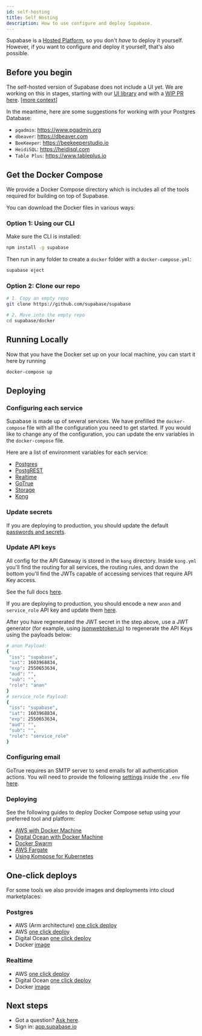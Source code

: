 ```yaml
---
id: self-hosting
title: Self Hosting
description: How to use configure and deploy Supabase.
---
```


Supabase is a [Hosted Platform](https://app.supabase.io), so you don't _have_ to deploy it yourself. 
However, if you want to configure and deploy it yourself, that's also possible.

## Before you begin

The self-hosted version of Supabase does not include a UI yet. 
We are working on this in stages, starting with our [UI library](https://github.com/supabase/ui) and with a [WIP PR here](https://github.com/supabase/supabase/pull/2281). 
[[more context](https://github.com/supabase/supabase/discussions/1001#discussioncomment-558696)]

In the meantime, here are some suggestions for working with your Postgres Database:

- `pgadmin`: https://www.pgadmin.org 
- `dbeaver`: https://dbeaver.com 
- `BeeKeeper`: https://beekeeperstudio.io
- `HeidiSQL`: https://heidisql.com
- `Table Plus`: https://www.tableplus.io

## Get the Docker Compose

We provide a Docker Compose directory which is includes all of the tools required for building on top of Supabase. 

You can download the Docker files in various ways:

### Option 1: Using our CLI 

Make sure the CLI is installed:

```bash
npm install -g supabase
```

Then run in any folder to create a `docker` folder with a `docker-compose.yml`:

```bash
supabase eject
```

### Option 2: Clone our repo

```bash
# 1. Copy an empty repo
git clone https://github.com/supabase/supabase

# 2. Move into the empty repo
cd supabase/docker
```

## Running Locally

Now that you have the Docker set up on your local machine, you can start it here by running 

```bash
docker-compose up
```

## Deploying

### Configuring each service

Supabase is made up of several services. We have prefilled the `docker-compose` file with all the configuration you need to get started. 
If you would like to change any of the configuration, you can update the env variables in the `docker-compose` file.

Here are a list of environment variables for each service:

- [Postgres](https://hub.docker.com/_/postgres/)
- [PostgREST](https://postgrest.org/en/v7.0.0/configuration.html)
- [Realtime](https://github.com/supabase/realtime#server-set-up)
- [GoTrue](https://github.com/supabase/gotrue)
- [Storage](https://github.com/supabase/storage-api)
- [Kong](https://docs.konghq.com/install/docker/)

### Update secrets 

If you are deploying to production, you should update the default [passwords and secrets](https://github.com/supabase/supabase/blob/master/docker/.env).

### Update API keys 

All config for the API Gateway is stored in the `kong` directory. Inside `kong.yml` you'll find the routing for all services, the routing rules, 
and down the bottom you'll find the JWTs capable of accessing services that require API Key access.

See the full docs [here](https://docs.konghq.com/hub/kong-inc/key-auth/).

If you are deploying to production, you should encode a new `anon` and `service_role` API key and update 
them [here](https://github.com/supabase/supabase/blob/b1e99d2ce1f63ba728230fb53a6de444f60bce1f/docker/dockerfiles/kong/kong.yml#L42). 

After you have regenerated the JWT secret in the step above, use a JWT generator (for example, using [jsonwebtoken.io](https://www.jsonwebtoken.io/)) to regenerate the API Keys using the payloads below:


```bash
# anon Payload:
{
 "iss": "supabase",
 "iat": 1603968834,
 "exp": 2550653634,
 "aud": "",
 "sub": "",
 "role": "anon"
}
# service_role Payload:
{
 "iss": "supabase",
 "iat": 1603968834,
 "exp": 2550653634,
 "aud": "",
 "sub": "",
 "role": "service_role"
}
```

### Configuring email 

GoTrue requires an SMTP server to send emails for all authentication actions. 
You will need to provide the following [settings](https://github.com/supabase/gotrue#e-mail) inside the `.env` file [here](https://github.com/supabase/supabase/blob/027e7f7b97bbe7365db4f7f46abe480e05841006/docker/.env#L8).


### Deploying

See the following guides to deploy Docker Compose setup using your preferred tool and platform: 

- [AWS with Docker Machine](https://docs.docker.com/machine/get-started-cloud/#amazon-web-services-aws)
- [Digital Ocean with Docker Machine](https://docs.docker.com/machine/get-started-cloud/#digitalocean)
- [Docker Swarm](https://docs.docker.com/engine/swarm/stack-deploy/)
- [AWS Fargate](https://aws.amazon.com/blogs/containers/deploy-applications-on-amazon-ecs-using-docker-compose/)
- [Using Kompose for Kubernetes](https://kubernetes.io/docs/tasks/configure-pod-container/translate-compose-kubernetes/)

## One-click deploys 

For some tools we also provide images and deployments into cloud marketplaces:

### Postgres

- AWS (Arm architecture) [one click deploy](https://aws.amazon.com/marketplace/pp/B08V22HK26?qid=1617156168590&sr=0-3)
- AWS [one click deploy](https://aws.amazon.com/marketplace/pp/B08915TCJ2)
- Digital Ocean [one click deploy](https://marketplace.digitalocean.com/apps/supabase-postgres)
- Docker [image](https://hub.docker.com/r/supabase/postgres)

### Realtime

- AWS [one click deploy](https://aws.amazon.com/marketplace/pp/B089N4FH7N?qid=1617156168590&sr=0-2)
- Digital Ocean [one click deploy](https://marketplace.digitalocean.com/apps/supabase-realtime)
- Docker [image](https://hub.docker.com/r/supabase/postgres)

## Next steps

- Got a question? [Ask here](https://github.com/supabase/supabase/discussions).
- Sign in: [app.supabase.io](https://app.supabase.io)
